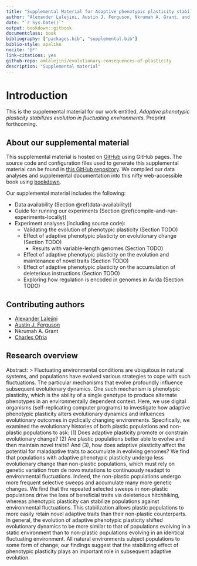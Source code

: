 ```yaml
---
title: "Supplemental Material for Adaptive phenotypic plasticity stabilizes evolution in fluctuating environments"
author: "Alexander Lalejini, Austin J. Ferguson, Nkrumah A. Grant, and Charles Ofria"
date: "`r Sys.Date()`"
output: bookdown::gitbook
documentclass: book
bibliography: ["packages.bib", "supplemental.bib"]
biblio-style: apalike
nocite: '@*'
link-citations: yes
github-repo: amlalejini/evolutionary-consequences-of-plasticity
description: "Supplemental material"
---
```


# Introduction

This is the supplemental material for our work entitled, _Adaptive phenotypic plasticity stabilizes evolution in fluctuating environments_.
Preprint forthcoming.

## About our supplemental material

This supplemental material is hosted on [GitHub](https://github.com/) using GitHub pages.
The source code and configuration files used to generate this supplemental material can be found in [this GitHub repository](https://github.com/amlalejini/evolutionary-consequences-of-plasticity).
We compiled our data analyses and supplemental documentation into this nifty web-accessible book using [bookdown](https://bookdown.org/).

Our supplemental material includes the following:

- Data availability (Section \@ref(data-availability))
- Guide for running our experiments (Section \@ref(compile-and-run-experiments-locally))
- Experiment analyses (including source code):
  - Validating the evolution of phenotypic plasticity (Section TODO)
  - Effect of adaptive phenotypic plasticity on evolutionary change (Section TODO)
    - Results with variable-length genomes (Section TODO)
  - Effect of adaptive phenotypic plasticity on the evolution and maintenance of novel traits (Section TODO)
  - Effect of adaptive phenotypic plasticity on the accumulation of deleterious instructions (Section TODO)
  - Exploring how regulation is encoded in genomes in Avida (Section TODO)

## Contributing authors

- [Alexander Lalejini](https://lalejini.com/)
- [Austin J. Ferguson](http://austinjferguson.com/)
- Nkrumah A. Grant
- [Charles Ofria](https://ofria.com/)

## Research overview

Abstract:
> Fluctuating environmental conditions are ubiquitous in natural systems, and populations have evolved various strategies to cope with such fluctuations.
The particular mechanisms that evolve profoundly influence subsequent evolutionary dynamics.
One such mechanism is phenotypic plasticity, which is the ability of a single genotype to produce alternate phenotypes in an environmentally dependent context.
Here, we use digital organisms (self-replicating computer programs) to investigate how adaptive phenotypic plasticity alters evolutionary dynamics and influences evolutionary outcomes in cyclically changing environments.
Specifically, we examined the evolutionary histories of both plastic populations and non-plastic populations to ask:
(1) Does adaptive plasticity promote or constrain evolutionary change?
(2) Are plastic populations better able to evolve and then maintain novel traits?
And (3), how does adaptive plasticity affect the potential for maladaptive traits to accumulate in evolving genomes?
We find that populations with adaptive phenotypic plasticity undergo less evolutionary change than non-plastic populations, which must rely on genetic variation from de novo mutations to continuously readapt to environmental fluctuations.
Indeed, the non-plastic populations undergo more frequent selective sweeps and accumulate many more genetic changes.
We find that the repeated selected sweeps in non-plastic populations drive the loss of beneficial traits via deleterious hitchhiking, whereas phenotypic plasticity can stabilize populations against environmental fluctuations.
This stabilization allows plastic populations to more easily retain novel adaptive traits than their non-plastic counterparts.
In general, the evolution of adaptive phenotypic plasticity shifted evolutionary dynamics to be more similar to that of populations evolving in a static environment than to non-plastic populations evolving in an identical fluctuating environment.
All natural environments subject populations to some form of change; our findings suggest that the stabilizing effect of phenotypic plasticity plays an important role in subsequent adaptive evolution.

